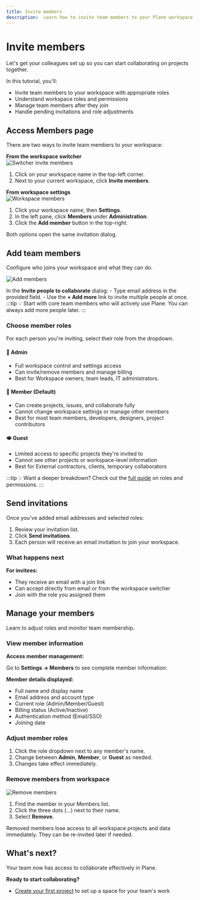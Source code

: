 ```yaml
---
title: Invite members
description:  Learn how to invite team members to your Plane workspace, assign roles, and manage member permissions.
---
```


# Invite members

Let's get your colleagues set up so you can start collaborating on projects together.

In this tutorial, you'll:
- Invite team members to your workspace with appropriate roles
- Understand workspace roles and permissions
- Manage team members after they join
- Handle pending invitations and role adjustments

## Access Members page
There are two ways to invite team members to your workspace:

**From the workspace switcher**  
![Switcher invite members](https://media.docs.plane.so/tutorials/switcher-invite-members.webp#hero)

1. Click on your workspace name in the top-left corner.
2. Next to your current workspace, click **Invite members**.

**From workspace settings**  
![Workspace members](https://media.docs.plane.so/tutorials/workspace-members.webp#hero)

1. Click your workspace name, then **Settings**.
2. In the left pane, click **Members** under **Administration**.
3. Click the **Add member** button in the top-right.

Both options open the same invitation dialog.

## Add team members
Configure who joins your workspace and what they can do.

![Add members](https://media.docs.plane.so/tutorials/add-members.webp#hero)

In the **Invite people to collaborate** dialog:
    - Type email address in the provided field.
    - Use the **+ Add more** link to invite multiple people at once.
    :::tip
    💡 Start with core team members who will actively use Plane. You can always add more people later.
    :::

### Choose member roles

For each person you're inviting, select their role from the dropdown. 

#### 👑 Admin

- Full workspace control and settings access
- Can invite/remove members and manage billing
- Best for Workspace owners, team leads, IT administrators.

#### 👥 Member (Default)

- Can create projects, issues, and collaborate fully
- Cannot change workspace settings or manage other members
- Best for most team members, developers, designers, project contributors

#### 👁️ Guest

- Limited access to specific projects they're invited to
- Cannot see other projects or workspace-level information
- Best for External contractors, clients, temporary collaborators

:::tip
💡 Want a deeper breakdown? Check out the [full guide](https://docs.plane.so/core-concepts/workspaces/members) on roles and permissions.
:::

## Send invitations
Once you've added email addresses and selected roles:

1. Review your invitation list.
2. Click **Send invitations**.
3. Each person will receive an email invitation to join your workspace.

### What happens next

**For invitees:**

- They receive an email with a join link
- Can accept directly from email or from the workspace switcher
- Join with the role you assigned them

## Manage your members
Learn to adjust roles and monitor team membership.

### View member information

**Access member management:**

Go to **Settings → Members** to see complete member information:

**Member details displayed:**
- Full name and display name
- Email address and account type
- Current role (Admin/Member/Guest)
- Billing status (Active/Inactive)
- Authentication method (Email/SSO)
- Joining date

### Adjust member roles

1. Click the role dropdown next to any member's name.
2. Change between **Admin**, **Member**, or **Guest** as needed.
3. Changes take effect immediately. 

### Remove members from workspace

![Remove members](https://media.docs.plane.so/tutorials/remove-member.webp#hero)

1. Find the member in your Members list.
2. Click the three dots (...) next to their name.
3. Select **Remove**.

Removed members lose access to all workspace projects and data immediately. They can be re-invited later if needed.

## What's next?
Your team now has access to collaborate effectively in Plane. 

**Ready to start collaborating?**

- [Create your first project](/introduction/tutorials/create-project) to set up a space for your team's work
